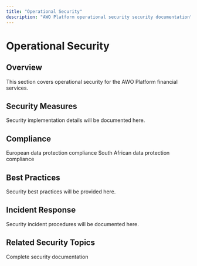 ```yaml
---
title: "Operational Security"
description: "AWO Platform operational security security documentation"
---
```


# Operational Security

## Overview

<Info>
This section covers operational security for the AWO Platform financial services.
</Info>

## Security Measures

Security implementation details will be documented here.

## Compliance

<CardGroup cols={2}>
  <Card title="GDPR Compliance" icon="shield">
    European data protection compliance
  </Card>
  <Card title="POPIA Compliance" icon="lock">
    South African data protection compliance
  </Card>
</CardGroup>

## Best Practices

Security best practices will be provided here.

## Incident Response

Security incident procedures will be documented here.

## Related Security Topics

<Card title="Security Overview" href="/security/overview">
  Complete security documentation
</Card>
